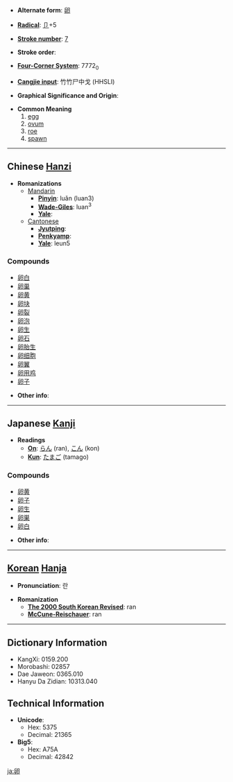 * '''Alternate form''': [[卵]]

* '''[[Wiktionary:Chinese radical index| Radical]]''': [[Wiktionary:Chinese radical index 卩|卩]]+5

* '''[[Wiktionary:Chinese total strokes index|Stroke number]]''': [[Wiktionary:Chinese total strokes index 7|7]]

* '''Stroke order''': 

* '''[[Wiktionary:Chinese four corner index|Four-Corner System]]''': 7772<sub>0</sub>

* '''[[Wiktionary:Chinese Cangjie index|Cangjie input]]''': 竹竹尸中戈 (HHSLI)

* '''Graphical Significance and Origin''': 

* '''Common Meaning'''
*# [[egg]]
*# [[ovum]]
*# [[roe]]
*# [[spawn]]


----

== Chinese [[Hanzi]] ==

* '''Romanizations'''
** [[Mandarin]]
*** '''[[Pinyin]]''': luǎn (luan3)
*** '''[[Wade-Giles]]''': luan<sup>3</sup>
*** '''[[Yale]]''': 
**[[Cantonese]]
***'''[[Jyutping]]''':
***'''[[Penkyamp]]''': 
***'''[[Yale]]''': leun5

===Compounds===
*[[卵白]]
*[[卵巢]]
*[[卵黄]]
*[[卵块]]
*[[卵裂]]
*[[卵泡]]
*[[卵生]]
*[[卵石]]
*[[卵胎生]]
*[[卵细胞]]
*[[卵翼]]
*[[卵用鸡]]
*[[卵子]]

* '''Other info''': 

----

== Japanese [[Kanji]] ==

* '''Readings'''
** '''[[On]]''': [[らん]] (ran), [[こん]] (kon)
** '''[[Kun]]''': [[たまご]] (tamago)

===Compounds===
*[[卵黄]]
*[[卵子]]
*[[卵生]]
*[[卵巣]]
*[[卵白]]

* '''Other info''':  

----

== [[Korean]] [[Hanja]] ==

* '''Pronunciation''': 란

* '''Romanization'''
** '''[[The 2000 South Korean Revised Romanization|The 2000 South Korean Revised]]''': ran
** '''[[McCune-Reischauer]]''': ran

----

== Dictionary Information ==

* KangXi: 0159.200
* Morobashi: 02857
* Dae Jaweon: 0365.010
* Hanyu Da Zidian: 10313.040

== Technical Information ==

* '''Unicode''':
** Hex: 5375
** Decimal: 21365
* '''Big5''':
** Hex: A75A
** Decimal: 42842

[[ja:卵]]